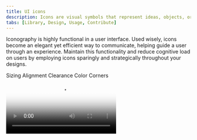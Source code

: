 ```yaml
---
title: UI icons
description: Icons are visual symbols that represent ideas, objects, or actions. They draw from details in the Plex typeface, and communicate information at a glance.
tabs: [Library, Design, Usage, Contribute]
---
```


<PageDescription>

Iconography is highly functional in a user interface. Used wisely, icons become an elegant yet efficient way to communicate, helping guide a user through an experience. Maintain this functionality and reduce cognitive load on users by employing icons sparingly and strategically throughout your designs.
</PageDescription>

<AnchorLinks>
  <AnchorLink>Sizing</AnchorLink>
  <AnchorLink>Alignment</AnchorLink>
  <AnchorLink>Clearance</AnchorLink>
  <AnchorLink>Color</AnchorLink>
  <AnchorLink>Corners</AnchorLink>
</AnchorLinks>

<Video src="/videos/icon-usage.mp4" poster="/images/icon-usage-poster.jpg" />

## Sizing

Icons have been designed to work best in four sizes: 16px, 20px, 24px, and 32px. Please use icons at their original size produced which are also provided in SVG and Adobe Illustrator files.

<ArtDirection>

![sizing example](/images/sizing-example-comp-mobile.svg)
![sizing example](/images/sizing-example-comp.svg)

</ArtDirection>

| Icon size                                     | Stroke width | Padding | Live area | Corner radius | Type sizes |
| --------------------------------------------- | ------------ | ------- | --------- | ------------- | ---------- |
| 32px                                          | 2px          | 2px     | 28px      | 2px           | —          |
| 24px                                          | 1.5px        | 1.5px   | 21px      | 1.5px         | —          |
| <span class="footnote__highlight">20px</span> | 1.25px       | 1.25px  | 17.5px    | 1.25px        | 16pt       |
| <span class="footnote__highlight">16px</span> | 1px          | 1px     | 14px      | 1px           | 14pt       |

<Caption>
  <span class="footnote__highlight" />
  <span class="footnote">
    16px and 20px icons are optimized to feel balanced when paired with 14pt and
    16pt IBM Plex. Use 24px and 32px when larger icons are needed.
  </span>
</Caption>
<ArtDirection>

![](/images/sizing-alignment-example-comp-mobile.svg)
![](/images/sizing-alignment-example-comp.svg)

</ArtDirection>
<Row>
<Column colMd={4} colLg={4}>
<DoDontExample type="do" caption="Do use the correct icon size with IBM Plex.">

![correct icon sizing](../images/sizing-correct-size-do.svg)

</DoDontExample>
</Column>
<Column colMd={4} colLg={4}>
<DoDontExample type="dont" caption="Don’t alter icon sizes.">

![incorrect icon sizing](../images/sizing-correct-size-dont.svg)

</DoDontExample>
</Column>
</Row>

<Row>
<Column colMd={4} colLg={4}>
<DoDontExample type="do" caption="Do center-align icons when they’re next to text.">

![correct sizing alignment](../images/sizing-alignment-do.svg)

</DoDontExample>
</Column>
<Column colMd={4} colLg={4}>
<DoDontExample type="dont" caption="Don’t baseline-align icons to the text.">

![incorrect sizing alignment](../images/sizing-alignment-dont.svg)

</DoDontExample>
</Column>
</Row>

## Alignment

Icons are optically aligned to the center of the icon grid within the boundary box. Centering ensures all icons will be aligned correctly when exported and used side by side in a line or a row.

![alignment example](../images/alignment-example-comp.svg)

Visually center an icon where the visual weight is heaviest. In some situations, mechanically centering doesn’t work.

<ArtDirection>

![](../images/alignment-example-comp-visual-center-mobile.svg)
![](../images/alignment-example-visual-center-comp.svg)

</ArtDirection>

## Clearance

When designing icons for touch surfaces, all targets need to be 44px or greater. The icon can be smaller than 44px if padding is added to the touch target with CSS to meet the 44px minimum.

<ArtDirection>

![clearance exmaple](../images/clearance-example-comp-mobile.svg)
![clearance exmaple](../images/clearance-example-comp.svg)

</ArtDirection>

<Row>
<Column colMd={4} colLg={4}>
<DoDontExample type="do" caption="Do follow the clearance rule to allow for legibility and touch.">

![clearance rule](../images/clearance-do.svg)

</DoDontExample>
</Column>
<Column colMd={4} colLg={4}>
<DoDontExample type="dont" caption="Don’t collapse the icon clearance area.">

![incorrect clearance](../images/clearance-dont.svg)

</DoDontExample>
</Column>
</Row>

## Color

Icons are always a solid, monochromatic color and need to pass the same color contrast ratio as typography (4.5:1). The color of the icon should reflect the importance of the icon’s action which should always be to help guide a user. For more information on color, see Color in UI.

<Row>
<Column colMd={4} colLg={4}>
<DoDontExample type="do" caption="Do match your icon color with your text color when pairing them.">

![color match](../images/color-match-do.svg)

</DoDontExample>
</Column>
<Column colMd={4} colLg={4}>
<DoDontExample type="dont" caption="Don’t use different colors for text and icons.">

![incorrect color match](../images/color-match-dont.svg)

</DoDontExample>
</Column>
</Row>

<Row>
<Column colMd={4} colLg={4}>
<DoDontExample type="do" caption="Do make icons monotone.">

![color icon](../images/colored-icon-do.svg)

</DoDontExample>
</Column>
<Column colMd={4} colLg={4}>
<DoDontExample type="dont" caption="Don’t use more than one color within an icon.">

![incorrect color icon](../images/colored-icon-dont.svg)

</DoDontExample>
</Column>
</Row>
